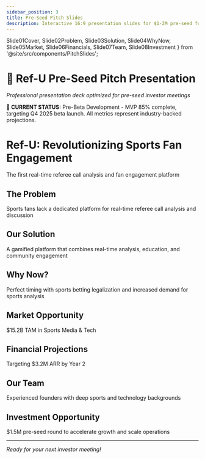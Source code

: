 ```yaml
---
sidebar_position: 3
title: Pre-Seed Pitch Slides
description: Interactive 16:9 presentation slides for $1-2M pre-seed funding round
---
```


  Slide01Cover,
  Slide02Problem,
  Slide03Solution,
  Slide04WhyNow,
  Slide05Market,
  Slide06Financials,
  Slide07Team,
  Slide08Investment
} from '@site/src/components/PitchSlides';

# 🎯 Ref-U Pre-Seed Pitch Presentation

*Professional presentation deck optimized for pre-seed investor meetings*

<div style={{background: '#e0f2fe', border: '2px solid #0277bd', borderRadius: '8px', padding: '1rem', margin: '1rem 0', fontSize: '0.9rem', color: '#01579b'}}>
<strong>🚨 CURRENT STATUS:</strong> Pre-Beta Development - MVP 85% complete, targeting Q4 2025 beta launch. All metrics represent industry-backed projections.
</div>

<div style={{ position: 'relative', marginBottom: '2rem', padding: '1rem', border: '1px solid #e5e7eb', borderRadius: '8px' }}>
  <Slide01Cover>
    <h1>Ref-U: Revolutionizing Sports Fan Engagement</h1>
    <p>The first real-time referee call analysis and fan engagement platform</p>
  </Slide01Cover>
</div>

<div style={{ position: 'relative', marginBottom: '2rem', padding: '1rem', border: '1px solid #e5e7eb', borderRadius: '8px' }}>
  <Slide02Problem>
    <h2>The Problem</h2>
    <p>Sports fans lack a dedicated platform for real-time referee call analysis and discussion</p>
  </Slide02Problem>
</div>

<div style={{ position: 'relative', marginBottom: '2rem', padding: '1rem', border: '1px solid #e5e7eb', borderRadius: '8px' }}>
  <Slide03Solution>
    <h2>Our Solution</h2>
    <p>A gamified platform that combines real-time analysis, education, and community engagement</p>
  </Slide03Solution>
</div>

<div style={{ position: 'relative', marginBottom: '2rem', padding: '1rem', border: '1px solid #e5e7eb', borderRadius: '8px' }}>
  <Slide04WhyNow>
    <h2>Why Now?</h2>
    <p>Perfect timing with sports betting legalization and increased demand for sports analysis</p>
  </Slide04WhyNow>
</div>

<div style={{ position: 'relative', marginBottom: '2rem', padding: '1rem', border: '1px solid #e5e7eb', borderRadius: '8px' }}>
  <Slide05Market>
    <h2>Market Opportunity</h2>
    <p>$15.2B TAM in Sports Media & Tech</p>
  </Slide05Market>
</div>

<div style={{ position: 'relative', marginBottom: '2rem', padding: '1rem', border: '1px solid #e5e7eb', borderRadius: '8px' }}>
  <Slide06Financials>
    <h2>Financial Projections</h2>
    <p>Targeting $3.2M ARR by Year 2</p>
  </Slide06Financials>
</div>

<div style={{ position: 'relative', marginBottom: '2rem', padding: '1rem', border: '1px solid #e5e7eb', borderRadius: '8px' }}>
  <Slide07Team>
    <h2>Our Team</h2>
    <p>Experienced founders with deep sports and technology backgrounds</p>
  </Slide07Team>
</div>

<div style={{ position: 'relative', marginBottom: '2rem', padding: '1rem', border: '1px solid #e5e7eb', borderRadius: '8px' }}>
  <Slide08Investment>
    <h2>Investment Opportunity</h2>
    <p>$1.5M pre-seed round to accelerate growth and scale operations</p>
  </Slide08Investment>
</div>

---

*Ready for your next investor meeting!*

<InvestorComment pageId="pitch-slides" section="Pitch Deck" />
